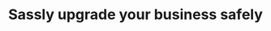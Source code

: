---
title: "Sassly upgrade your business safely"
details: "We love connecting face-to-face with our customers and other like minded industry pros. 
Come meet the team virtually."
image1: "/assets/imgs/counter/crm/counter-img1.png"
image2: "/assets/imgs/counter/crm/counter-img2.png"
image3: "/assets/imgs/counter/crm/counter-img3.png"
items:
  - name: "Improvement"
    details: "We love connecting face-to- face with our customers and minded."
    number: 30
    unit: "%"
  - name: "Revenue"
    details: "We love connecting face-to- face with our customers and minded."
    number: 25
    unit: "%"
  - name: "Increase sales"
    details: "We love connecting face-to- face with our customers and minded."
    number: 60
    unit: "%"
---